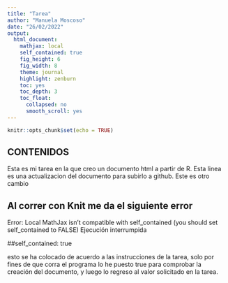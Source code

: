```yaml
---
title: "Tarea"
author: "Manuela Moscoso"
date: "26/02/2022"
output:
  html_document:
    mathjax: local
    self_contained: true
    fig_height: 6
    fig_width: 8
    theme: journal
    highlight: zenburn
    toc: yes
    toc_depth: 3
    toc_float:
      collapsed: no
      smooth_scroll: yes
---
```

```r
knitr::opts_chunk$set(echo = TRUE)
```

## CONTENIDOS
Esta es mi tarea en la que creo un documento html a  partir de R.
Esta linea es una actualizacion del documento para subirlo a github.
Este es otro cambio

## Al correr con Knit me da el siguiente error 

Error: Local MathJax isn't compatible with self_contained
(you should set self_contained to FALSE)
Ejecución interrumpida

##self_contained: true

esto se ha colocado de acuerdo a las instrucciones de la tarea, solo por fines de que corra el programa lo he puesto true para comprobar la creación del documento, y luego lo regreso al valor solicitado en la tarea.